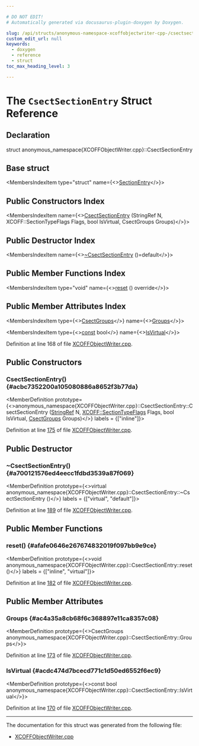 ```yaml
---

# DO NOT EDIT!
# Automatically generated via docusaurus-plugin-doxygen by Doxygen.

slug: /api/structs/anonymous-namespace-xcoffobjectwriter-cpp-/csectsectionentry
custom_edit_url: null
keywords:
  - doxygen
  - reference
  - struct
toc_max_heading_level: 3

---
```





# The `CsectSectionEntry` Struct Reference

<DoxygenPage pluginConfig={pluginConfig}>



## Declaration

<CodeBlock>struct anonymous_namespace{XCOFFObjectWriter.cpp}::CsectSectionEntry</CodeBlock>

## Base struct

<MembersIndex>

<MembersIndexItem
  type="struct"
  name={<><a href="/docs/api/structs/anonymous-namespace-xcoffobjectwriter-cpp-/sectionentry">SectionEntry</a></>}>
</MembersIndexItem>

</MembersIndex>

## Public Constructors Index

<MembersIndex>

<MembersIndexItem
  name={<><a href="#acbc7352200a105080886a8652f3b77da">CsectSectionEntry</a> (StringRef N, XCOFF::SectionTypeFlags Flags, bool IsVirtual, CsectGroups Groups)</>}>
</MembersIndexItem>

</MembersIndex>

## Public Destructor Index

<MembersIndex>

<MembersIndexItem
  name={<><a href="#a700121576ed4eecc1fdbd3539a87f069">~CsectSectionEntry</a> ()=default</>}>
</MembersIndexItem>

</MembersIndex>

## Public Member Functions Index

<MembersIndex>

<MembersIndexItem
  type="void"
  name={<><a href="#afafe0646e267674832019f097bb9e9ce">reset</a> () override</>}>
</MembersIndexItem>

</MembersIndex>

## Public Member Attributes Index

<MembersIndex>

<MembersIndexItem
  type={<><a href="/docs/api/namespaces/anonymous-xcoffobjectwriter-cpp-/#a84f437e6a25e390cf99de2b0353d2a08">CsectGroups</a></>}
  name={<><a href="#ac4a35a8cb68f6c368897e11ca8357c08">Groups</a></>}>
</MembersIndexItem>

<MembersIndexItem
  type={<><a href="/docs/api/files/lib/lib/target/lib/target/aarch64/aarch64promoteconstant-cpp/#a90f8350fecae261c25be85d38b451bff">const</a> bool</>}
  name={<><a href="#acdc474d7bcecd771c1d50ed6552f6ec9">IsVirtual</a></>}>
</MembersIndexItem>

</MembersIndex>


Definition at line 168 of file <a href="/docs/api/files/lib/lib/mc/xcoffobjectwriter-cpp">XCOFFObjectWriter.cpp</a>.

<SectionDefinition>

## Public Constructors

### CsectSectionEntry() {#acbc7352200a105080886a8652f3b77da}

<MemberDefinition
  prototype={<>anonymous&#95;namespace&#123;XCOFFObjectWriter.cpp&#125;::CsectSectionEntry::CsectSectionEntry (<a href="/docs/api/classes/llvm/stringref">StringRef</a> N, <a href="/docs/api/namespaces/llvm/xcoff/#af30dc250fcc756ed99640fe2d10389ae">XCOFF::SectionTypeFlags</a> Flags, bool IsVirtual, <a href="/docs/api/namespaces/anonymous-xcoffobjectwriter-cpp-/#a84f437e6a25e390cf99de2b0353d2a08">CsectGroups</a> Groups)</>}
  labels = {["inline"]}>

Definition at line <a href="/docs/api/files/lib/lib/mc/xcoffobjectwriter-cpp/#l00175">175</a> of file <a href="/docs/api/files/lib/lib/mc/xcoffobjectwriter-cpp">XCOFFObjectWriter.cpp</a>.
</MemberDefinition>

</SectionDefinition>

<SectionDefinition>

## Public Destructor

### ~CsectSectionEntry() {#a700121576ed4eecc1fdbd3539a87f069}

<MemberDefinition
  prototype={<>virtual anonymous&#95;namespace&#123;XCOFFObjectWriter.cpp&#125;::CsectSectionEntry::~CsectSectionEntry ()</>}
  labels = {["virtual", "default"]}>

Definition at line <a href="/docs/api/files/lib/lib/mc/xcoffobjectwriter-cpp/#l00189">189</a> of file <a href="/docs/api/files/lib/lib/mc/xcoffobjectwriter-cpp">XCOFFObjectWriter.cpp</a>.
</MemberDefinition>

</SectionDefinition>

<SectionDefinition>

## Public Member Functions

### reset() {#afafe0646e267674832019f097bb9e9ce}

<MemberDefinition
  prototype={<>void anonymous&#95;namespace&#123;XCOFFObjectWriter.cpp&#125;::CsectSectionEntry::reset ()</>}
  labels = {["inline", "virtual"]}>

Definition at line <a href="/docs/api/files/lib/lib/mc/xcoffobjectwriter-cpp/#l00182">182</a> of file <a href="/docs/api/files/lib/lib/mc/xcoffobjectwriter-cpp">XCOFFObjectWriter.cpp</a>.
</MemberDefinition>

</SectionDefinition>

<SectionDefinition>

## Public Member Attributes

### Groups {#ac4a35a8cb68f6c368897e11ca8357c08}

<MemberDefinition
  prototype={<>CsectGroups anonymous&#95;namespace&#123;XCOFFObjectWriter.cpp&#125;::CsectSectionEntry::Groups</>}>

Definition at line <a href="/docs/api/files/lib/lib/mc/xcoffobjectwriter-cpp/#l00173">173</a> of file <a href="/docs/api/files/lib/lib/mc/xcoffobjectwriter-cpp">XCOFFObjectWriter.cpp</a>.
</MemberDefinition>

### IsVirtual {#acdc474d7bcecd771c1d50ed6552f6ec9}

<MemberDefinition
  prototype={<>const bool anonymous&#95;namespace&#123;XCOFFObjectWriter.cpp&#125;::CsectSectionEntry::IsVirtual</>}>

Definition at line <a href="/docs/api/files/lib/lib/mc/xcoffobjectwriter-cpp/#l00170">170</a> of file <a href="/docs/api/files/lib/lib/mc/xcoffobjectwriter-cpp">XCOFFObjectWriter.cpp</a>.
</MemberDefinition>

</SectionDefinition>

<hr/>

The documentation for this struct was generated from the following file:

<ul>
<li><a href="/docs/api/files/lib/lib/mc/xcoffobjectwriter-cpp">XCOFFObjectWriter.cpp</a></li>
</ul>

</DoxygenPage>
